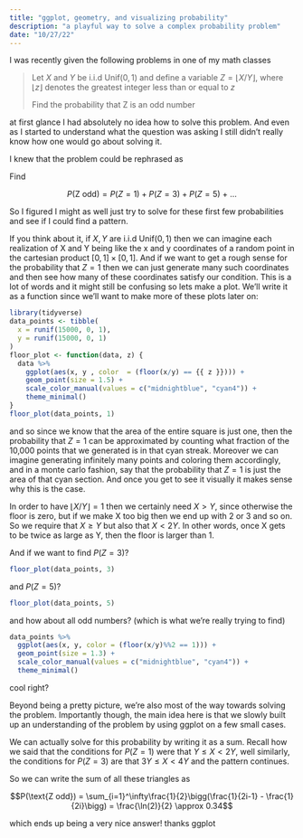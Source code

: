 ```yaml
---
title: "ggplot, geometry, and visualizing probability"
description: "a playful way to solve a complex probability problem"
date: "10/27/22"
---
```


I was recently given the following problems in one of my math classes

> Let  $X$ and $Y$ be i.i.d  $\text{Unif}(0,1)$ and define a variable $Z = ⌊X/Y⌋$, where $⌊z⌋$  denotes the greatest integer less than or equal to $z$
> 
> Find the probability that Z is an odd number

at first glance I had absolutely no idea how to solve this problem. And even as I started to understand what the question was asking I still didn't really know how one would go about solving it.

I knew that the problem could be rephrased as 

Find 

$$P(\text{Z odd}) = P(Z = 1) + P(Z = 3) + P(Z = 5) \ +  \ ...$$

So I figured I might as well just try to solve for these first few probabilities and see if I could find a pattern.

If you think about it, if $X,Y$ are i.i.d $\text{Unif}(0,1)$ then we can imagine each realization of X and Y being like the x and y coordinates of a random point in the cartesian product $[0,1] \times [0,1]$. And if we want to get a rough sense for the probability that $Z = 1$ then we can just generate many such coordinates and then see how many of these coordinates satisfy our condition. This is a lot of words and it might still be confusing so lets make a plot. We'll write it as a function since we'll want to make more of these plots later on:

```r
library(tidyverse)
data_points <- tibble(
  x = runif(15000, 0, 1),
  y = runif(15000, 0, 1)
)
floor_plot <- function(data, z) {
  data %>% 
    ggplot(aes(x, y , color  = (floor(x/y) == {{ z }}))) +
    geom_point(size = 1.5) +
    scale_color_manual(values = c("midnightblue", "cyan4")) +
    theme_minimal()
}
floor_plot(data_points, 1)
```

and so since we know that the area of the entire square is just one, then the probability that $Z = 1$ can be approximated by counting what fraction of the 10,000 points that we generated is in that cyan streak. Moreover we can imagine generating infinitely many points and coloring them accordingly, and in a monte carlo fashion, say that the probability that $Z = 1$ is just the area of that cyan section. And once you get to see it visually it makes sense why this is the case. 

In order to have $\lfloor X/Y \rfloor =1$ then we certainly need $X > Y$, since otherwise the floor is zero, but if we make X too big then we end up with 2 or 3 and so on. So we require that $X \ge Y$ but also that $X < 2Y$. In other words, once X gets to be twice as large as Y, then the floor is larger than 1.

And if we want to find $P(Z = 3)$?

```r
floor_plot(data_points, 3)
```

and $P(Z = 5)$?

```r
floor_plot(data_points, 5)
```

and how about all odd numbers? (which is what we're really trying to find)

```r
data_points %>% 
  ggplot(aes(x, y, color = (floor(x/y)%%2 == 1))) +
  geom_point(size = 1.3) +
  scale_color_manual(values = c("midnightblue", "cyan4")) +
  theme_minimal()
```

cool right?

Beyond being a pretty picture, we're also most of the way towards solving the problem. Importantly though, the main idea here is that we slowly built up an understanding of the problem by using ggplot on a few small cases.

We can actually solve for this probability by writing it as a sum. Recall how we said that the conditions for $P(Z = 1)$ were that $Y \le X < 2Y$, well similarly, the conditions for $P(Z = 3)$ are that $3Y \le X < 4Y$ and the pattern continues. 

So we can write the sum of all these triangles as

$$P(\text{Z odd}) = \sum_{i=1}^\infty\frac{1}{2}\bigg(\frac{1}{2i-1} - \frac{1}{2i}\bigg) = \frac{\ln(2)}{2} \approx 0.34$$

which ends up being a very nice answer! thanks ggplot